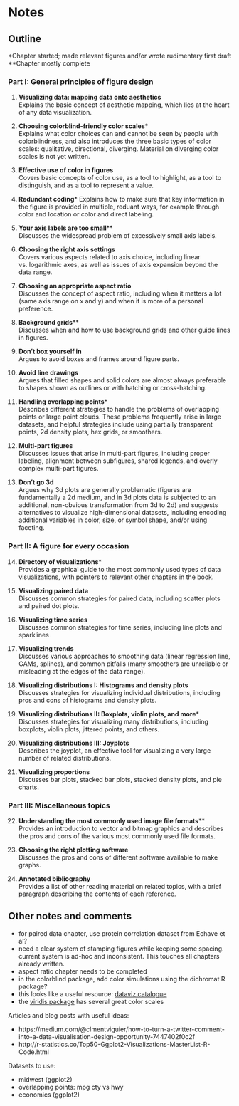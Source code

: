 # Notes

## Outline

\*Chapter started; made relevant figures and/or wrote rudimentary first draft  
\*\*Chapter mostly complete

### Part I: General principles of figure design {-}

#. **Visualizing data: mapping data onto aesthetics**  
  Explains the basic concept of aesthetic mapping, which lies at the heart of any data visualization.

#. **Choosing colorblind-friendly color scales**\*  
  Explains what color choices can and cannot be seen by people with colorblindness, and also introduces the three basic types of color scales: qualitative, directional, diverging. Material on diverging color scales is not yet written. 

#. **Effective use of color in figures**  
  Covers basic concepts of color use, as a tool to highlight, as a tool to distinguish, and as a tool to represent a value.

#. **Redundant coding**\*
  Explains how to make sure that key information in the figure is provided in multiple, reduant ways, for example through color and location or color and direct labeling.

#. **Your axis labels are too small**\*\*  
  Discusses the widespread problem of excessively small axis labels.
  
#. **Choosing the right axis settings**  
  Covers various aspects related to axis choice, including linear vs. logarithmic axes, as well as issues of axis expansion beyond the data range.

#. **Choosing an appropriate aspect ratio**  
  Discusses the concept of aspect ratio, including when it matters a lot (same axis range on x and y) and when it is more of a personal preference.

#. **Background grids**\*\*  
  Discusses when and how to use background grids and other guide lines in figures.

#. **Don't box yourself in**  
  Argues to avoid boxes and frames around figure parts.
  
#. **Avoid line drawings**  
  Argues that filled shapes and solid colors are almost always preferable to shapes shown as outlines or with hatching or cross-hatching.

#. **Handling overlapping points**\*  
  Describes different strategies to handle the problems of overlapping points or large point clouds. These problems frequently arise in large datasets, and helpful strategies include using partially transparent points, 2d density plots, hex grids, or smoothers.
  
#. **Multi-part figures**  
  Discusses issues that arise in multi-part figures, including proper labeling, alignment between subfigures, shared legends, and overly complex multi-part figures. 
  
#. **Don't go 3d**  
  Argues why 3d plots are generally problematic (figures are fundamentally a 2d medium, and in 3d plots data is subjected to an additional, non-obvious transformation from 3d to 2d) and suggests alternatives to visualize high-dimensional datasets, including encoding additional variables in color, size, or symbol shape, and/or using faceting.
 
### Part II: A figure for every occasion  {-}

14. **Directory of visualizations**\*  
  Provides a graphical guide to the most commonly used types of data visualizations, with pointers to relevant other chapters in the book.
  
#. **Visualizing paired data**  
  Discusses common strategies for paired data, including scatter plots and paired dot plots.

#. **Visualizing time series**  
  Discusses common strategies for time series, including line plots and sparklines

#. **Visualizing trends**  
  Discusses various approaches to smoothing data (linear regression line, GAMs, splines), and common pitfalls (many smoothers are unreliable or misleading at the edges of the data range).

#. **Visualizing distributions I: Histograms and density plots**  
  Discusses strategies for visualizing individual distributions, including pros and cons of histograms and density plots.

#. **Visualizing distributions II: Boxplots, violin plots, and more**\*  
  Discusses strategies for visualizing many distributions, including boxplots, violin plots, jittered points, and others.

#. **Visualizing distributions III: Joyplots**  
  Describes the joyplot, an effective tool for visualizing a very large number of related distributions.

#. **Visualizing proportions**  
  Discusses bar plots, stacked bar plots, stacked density plots, and pie charts.
  

### Part III: Miscellaneous topics {-}

22. **Understanding the most commonly used image file formats**\*\*  
  Provides an introduction to vector and bitmap graphics and describes the pros and cons of the various most commonly used file formats.

#. **Choosing the right plotting software**  
  Discusses the pros and cons of different software available to make graphs.
  
#. **Annotated bibliography**  
  Provides a list of other reading material on related topics, with a brief paragraph describing the contents of each reference.
  
  
  
## Other notes and comments

- for paired data chapter, use protein correlation dataset from Echave et al?
- need a clear system of stamping figures while keeping some spacing. current system is ad-hoc and inconsistent. This touches all chapters already written.
- aspect ratio chapter needs to be completed
- in the colorblind package, add color simulations using the dichromat R package?
- this looks like a useful resource: [dataviz catalogue](http://www.datavizcatalogue.com/about.html)
- the [viridis package](https://CRAN.R-project.org/package=viridis) has several great color scales

Articles and blog posts with useful ideas:

- https://medium.com/@clmentviguier/how-to-turn-a-twitter-comment-into-a-data-visualisation-design-opportunity-7447402f0c2f
- http://r-statistics.co/Top50-Ggplot2-Visualizations-MasterList-R-Code.html

Datasets to use:

- midwest (ggplot2)
- overlapping points: mpg cty vs hwy
- economics (ggplot2)
